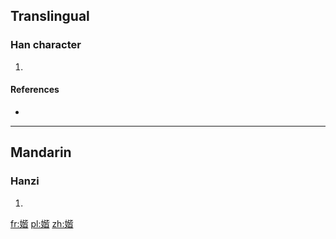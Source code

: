 ==Translingual==

===Han character===
{{Han char|rn=38|rad=女|as=09|sn=12|four=|canj=女心心日 (VPPA)|ids=⿰[[女]][[皆]]}}

# {{defn|Han|sort=女09}}

====References====
* {{Han ref|kx=0267.040|dkj=06510|hdz=21064.170|uh=5A98|ud=23192}}

----

==Mandarin==

===Hanzi===
{{cmn-hanzi|pin=[[jiē]] ([[jie1]])|wg=chi<sup>e</sup>}}

# {{defn|lang=cmn|sort=女09}}

[[fr:媘]]
[[pl:媘]]
[[zh:媘]]
